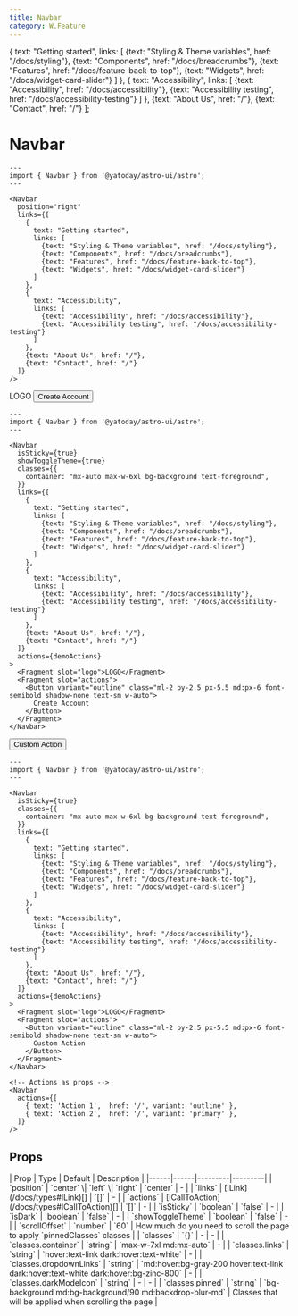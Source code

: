 ```yaml
---
title: Navbar
category: W.Feature
---
```



  {
    text: "Getting started",
    links: [
      {text: "Styling & Theme variables", href: "/docs/styling"}, 
      {text: "Components", href: "/docs/breadcrumbs"}, 
      {text: "Features", href: "/docs/feature-back-to-top"}, 
      {text: "Widgets", href: "/docs/widget-card-slider"}
    ]
  }, 
  {
    text: "Accessibility",
    links: [
      {text: "Accessibility", href: "/docs/accessibility"}, 
      {text: "Accessibility testing", href: "/docs/accessibility-testing"}
    ]
  }, 
  {text: "About Us", href: "/"}, 
  {text: "Contact", href: "/"}
];

# Navbar

<Demo title="">
  <Navbar 
    links={demoLinks} 
    position="right"
  />
</Demo>

```astro
---
import { Navbar } from '@yatoday/astro-ui/astro';
---

<Navbar
  position="right"
  links={[
    {
      text: "Getting started",
      links: [
        {text: "Styling & Theme variables", href: "/docs/styling"}, 
        {text: "Components", href: "/docs/breadcrumbs"}, 
        {text: "Features", href: "/docs/feature-back-to-top"}, 
        {text: "Widgets", href: "/docs/widget-card-slider"}
      ]
    }, 
    {
      text: "Accessibility",
      links: [
        {text: "Accessibility", href: "/docs/accessibility"}, 
        {text: "Accessibility testing", href: "/docs/accessibility-testing"}
      ]
    }, 
    {text: "About Us", href: "/"}, 
    {text: "Contact", href: "/"}
  ]}
/>
```

<Demo title="Sticky & ToggleTheme" class="bg-stripe h-[900px]">
  <Navbar
    isSticky={true}
    showToggleTheme={true}
    scrollOffset={1200}
    classes={{
      container: "mx-auto max-w-6xl text-foreground",
      pinned: "bg-background",
    }}
    links={demoLinks}
    actions={demoActions}
  >
    <Fragment slot="logo">LOGO</Fragment>
    <Fragment slot="actions">
      <Button variant="outline" class="ml-2 py-2.5 px-5.5 md:px-6 font-semibold shadow-none text-sm w-auto">
        Create Account
      </Button>
    </Fragment>
  </Navbar>
</Demo>

```astro
---
import { Navbar } from '@yatoday/astro-ui/astro';
---

<Navbar
  isSticky={true}
  showToggleTheme={true}
  classes={{
    container: "mx-auto max-w-6xl bg-background text-foreground",
  }}
  links={[
    {
      text: "Getting started",
      links: [
        {text: "Styling & Theme variables", href: "/docs/styling"}, 
        {text: "Components", href: "/docs/breadcrumbs"}, 
        {text: "Features", href: "/docs/feature-back-to-top"}, 
        {text: "Widgets", href: "/docs/widget-card-slider"}
      ]
    }, 
    {
      text: "Accessibility",
      links: [
        {text: "Accessibility", href: "/docs/accessibility"}, 
        {text: "Accessibility testing", href: "/docs/accessibility-testing"}
      ]
    }, 
    {text: "About Us", href: "/"}, 
    {text: "Contact", href: "/"}
  ]}
  actions={demoActions}
>
  <Fragment slot="logo">LOGO</Fragment>
  <Fragment slot="actions">
    <Button variant="outline" class="ml-2 py-2.5 px-5.5 md:px-6 font-semibold shadow-none text-sm w-auto">
      Create Account
    </Button>
  </Fragment>
</Navbar>
```


<Demo title="With actions" class="">
  <Navbar
    classes={{
      container: "mx-auto max-w-6xl bg-background text-foreground",
    }}
    links={demoLinks}
  >
    <Fragment slot="actions">
      <Button variant="outline" class="ml-2 py-2.5 px-5.5 md:px-6 font-semibold shadow-none text-sm w-auto">
        Custom Action
      </Button>
    </Fragment>
  </Navbar>
</Demo>

```astro
---
import { Navbar } from '@yatoday/astro-ui/astro';
---

<Navbar
  isSticky={true}
  classes={{
    container: "mx-auto max-w-6xl bg-background text-foreground",
  }}
  links={[
    {
      text: "Getting started",
      links: [
        {text: "Styling & Theme variables", href: "/docs/styling"}, 
        {text: "Components", href: "/docs/breadcrumbs"}, 
        {text: "Features", href: "/docs/feature-back-to-top"}, 
        {text: "Widgets", href: "/docs/widget-card-slider"}
      ]
    }, 
    {
      text: "Accessibility",
      links: [
        {text: "Accessibility", href: "/docs/accessibility"}, 
        {text: "Accessibility testing", href: "/docs/accessibility-testing"}
      ]
    }, 
    {text: "About Us", href: "/"}, 
    {text: "Contact", href: "/"}
  ]}
  actions={demoActions}
>
  <Fragment slot="logo">LOGO</Fragment>
  <Fragment slot="actions">
    <Button variant="outline" class="ml-2 py-2.5 px-5.5 md:px-6 font-semibold shadow-none text-sm w-auto">
      Custom Action
    </Button>
  </Fragment>
</Navbar>

<!-- Actions as props -->
<Navbar
  actions={[
    { text: 'Action 1',  href: '/', variant: 'outline' },
    { text: 'Action 2',  href: '/', variant: 'primary' },
  ]}
/>
```
## Props

<div className="overflow-x-auto">
  <div className="min-w-xl">
    | Prop | Type | Default | Description |
    |------|------|---------|---------|
    | `position` | `center` \| `left` \| `right` | `center` | - |
    | `links` | [ILink](/docs/types#ILink)[] | `[]` | - |
    | `actions` | [ICallToAction](/docs/types#ICallToAction)[] | `[]` | - |
    | `isSticky` | `boolean` | `false` | - |
    | `isDark` | `boolean` | `false` | - |
    | `showToggleTheme` | `boolean` | `false` | - |
    | `scrollOffset` | `number` | `60` | How much do you need to scroll the page to apply `pinnedClasses` classes |
    | `classes` | `{}` | - | - |
    | `classes.container` | `string` | `max-w-7xl md:mx-auto` | - |
    | `classes.links` | `string` | `hover:text-link dark:hover:text-white` | - |
    | `classes.dropdownLinks` | `string` | `md:hover:bg-gray-200 hover:text-link dark:hover:text-white dark:hover:bg-zinc-800` | - |
    | `classes.darkModeIcon` | `string` | - | - |
    | `classes.pinned` | `string` | `bg-background md:bg-background/90 md:backdrop-blur-md` | Classes that will be applied when scrolling the page |
  </div>
</div>

